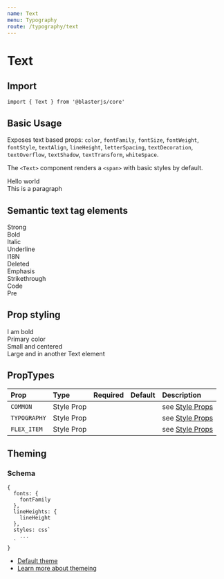 ```yaml
---
name: Text
menu: Typography
route: /typography/text
---
```



# Text

## Import
`import { Text } from '@blasterjs/core'`

## Basic Usage

Exposes text based props: `color`, `fontFamily`, `fontSize`, `fontWeight`,
`fontStyle`, `textAlign`, `lineHeight`, `letterSpacing`, `textDecoration`,
`textOverflow`, `textShadow`, `textTransform`, `whiteSpace`.

The `<Text>` component renders a `<span>` with basic styles by default.

<Playground>
  <Text>Hello world</Text>
  <br />
  <Text as="p">This is a paragraph</Text>
</Playground>

## Semantic text tag elements

<Playground>
  <Text as="strong">Strong</Text>
  <br />
  <Text as="b">Bold</Text>
  <br />
  <Text as="i">Italic</Text>
  <br />
  <Text as="u">Underline</Text>
  <br />
  <Text as="abbr">I18N</Text>
  <br />
  <Text as="del">Deleted</Text>
  <br />
  <Text as="em">Emphasis</Text>
  <br />
  <Text as="s">Strikethrough</Text>
  <br />
  <Text as="code">Code</Text>
  <br />
  <Text as="pre">Pre</Text>
</Playground>

## Prop styling

<Playground>
  <Text fontWeight="bold">I am bold</Text>
  <br />
  <Text color="primary">Primary color</Text>
  <br />
  <Text textAlign="center" fontSize="12px" as="p">Small and centered</Text>
  <br />
  <Text fontSize={4}>Large and in <Text fontWeight="bold">another Text element</Text></Text>
</Playground>

## PropTypes

| Prop | Type | Required | Default | Description |
|:-----|:-----|:---------|:--------|:------------|
| `COMMON` | Style Prop |  |  | see [Style Props](/style-props) |
| `TYPOGRAPHY` | Style Prop |  |  | see [Style Props](/style-props) |
| `FLEX_ITEM` | Style Prop |  |  | see [Style Props](/style-props) |


## Theming

### Schema
```
{
  fonts: {
    fontFamily
  },
  lineHeights: {
    lineHeight
  },
  styles: css`
    ...
  `
}
```

- [Default theme](https://github.com/raster-foundry/blasterjs/tree/master/packages/core/theme/components/text)
- [Learn more about themeing](#)
